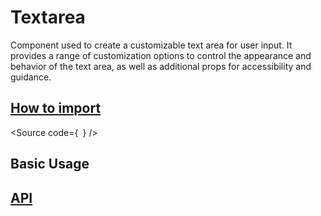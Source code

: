 

<Meta of={Stories} />

# Textarea

Component used to create a customizable text area for user input.
It provides a range of customization options to control the appearance and behavior of the text area,
as well as additional props for accessibility and guidance.

## [How to import](#how-to-import)

<Source
  code={`
`}
/>

## Basic Usage

<Canvas of={Stories.Base} />

## [API](#api)

<ArgTypes of={Stories} />
